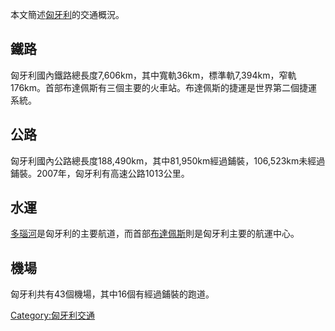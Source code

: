 {{unreferenced|time=2016-02-22T09:41:51+00:00}}
本文簡述[[匈牙利|匈牙利]]的交通概況。
== 鐵路 ==
匈牙利國內鐵路總長度7,606km，其中寬軌36km，標準軌7,394km，窄軌176km。首部布達佩斯有三個主要的火車站。布達佩斯的捷運是世界第二個捷運系統。
== 公路 ==
匈牙利國內公路總長度188,490km，其中81,950km經過鋪裝，106,523km未經過鋪裝。2007年，匈牙利有高速公路1013公里。
== 水運 ==
[[多瑙河|多瑙河]]是匈牙利的主要航道，而首部[[布達佩斯|布達佩斯]]則是匈牙利主要的航運中心。
== 機場 ==
匈牙利共有43個機場，其中16個有經過鋪裝的跑道。

{{歐洲題目|交通}}
[[Category:匈牙利交通|Category:匈牙利交通]]